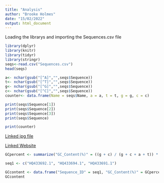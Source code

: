 ```yaml
---
title: "Analysis"
author: "Brooke Holmes"
date: "15/02/2022"
output: html_document
---
```


Loading the librarys and importing the Sequences.csv file
```r
library(dplyr)
library(knitr)
library(tidyr)
library(stringr)
seqs<-read.csv("Sequences.csv")
head(seqs)
```


```r
a<- nchar(gsub("[^A]","",seqs$Sequence))
t<- nchar(gsub("[^T]","",seqs$Sequence)) 
g<- nchar(gsub("[^G]","",seqs$Sequence))
c<- nchar(gsub("[^C]","",seqs$Sequence))
counter<- data.frame(Name = seqs$Name, a = a, t = t, g = g, c = c)

print(seqs$Sequence[1])
print(seqs$Sequence[2])
print(seqs$Sequence[3])
print(seqs$Sequence)

print(counter)
```

[Linked jpg file](./download.jpg)

[Linked Website](https://en.wikipedia.org/wiki/Borrelia_burgdorferi)

```r
GCpercent <- summarize("GC_Content(%)" = ((g + c) / (g + c + a + t)) * 100, counter)

seq1 <- c("HQ433692.1", "HQ433694.1", "HQ433691.1")

GCcontent <- data.frame("Sequence_ID" = seq1, "GC_Content(%)" = GCpercent)
GCcontent
```


